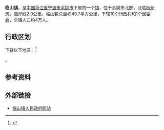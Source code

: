 {{中国乡级行政区|33/02/81/100/000
| 总面积=49.7平方公里
| 人口=约4万人
| 电话区号 = 574
}}
'''临山镇'''，是[[中国|中国]][[浙江省|浙江省]][[宁波市|宁波市]][[余姚市|余姚市]]下属的一个[[镇|镇]]，位于余姚市北部，北临[[杭州湾|杭州湾]]，海岸线2.9公里。临山镇总面积49.7平方公里，下辖10个[[行政村|行政村]]和1个[[居委会|居委会]]，全镇人口约4万人。

== 行政区划 ==
下辖以下地区：<ref>{{PRC admin/ref sgc|33/02/81/100/000}}</ref>

{{PRC admin/children|33/02/81/100/000}}。

== 参考资料 ==
{{reflist}}

==外部链接==
*[https://archive.is/20121127052600/http://www.linshan.yy.gov.cn/ 临山镇人民政府网站]

{{PRC admin/navcat|33/02/81/100/000}}